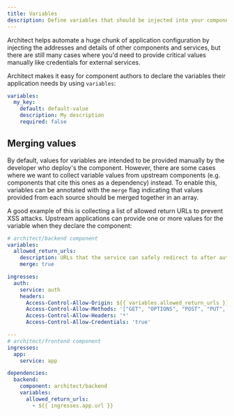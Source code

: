 ```yaml
---
title: Variables
description: Define variables that should be injected into your component at deploy-time
---
```


Architect helps automate a huge chunk of application configuration by injecting the addresses and
details of other components and services, but there are still many cases where you'd need to provide
critical values manually like credentials for external services.

Architect makes it easy for component authors to declare the variables their application needs by
using `variables`:

```yaml
variables:
  my_key:
    default: default-value
    description: My description
    required: false
```

## Merging values

By default, values for variables are intended to be provided manually by the developer who deploy's
the component. However, there are some cases where we want to collect variable values from upstream
components (e.g. components that cite this ones as a dependency) instead. To enable this, variables
can be annotated with the `merge` flag indicating that values provided from each source should be
merged together in an array.

A good example of this is collecting a list of allowed return URLs to prevent XSS attacks. Upstream
applications can provide one or more values for the variable when they declare the component:

```yaml
# architect/backend component
variables:
  allowed_return_urls:
    description: URLs that the service can safely redirect to after auth flows
    merge: true

ingresses:
  auth:
    service: auth
    headers:
      Access-Control-Allow-Origin: ${{ variables.allowed_return_urls }}
      Access-Control-Allow-Methods: '["GET", "OPTIONS", "POST", "PUT", "DELETE"]'
      Access-Control-Allow-Headers: '*'
      Access-Control-Allow-Credentials: 'true'

---
# architect/frontend component
ingresses:
  app:
    service: app

dependencies:
  backend:
    component: architect/backend
    variables:
      allowed_return_urls:
        - ${{ ingresses.app.url }}
```
